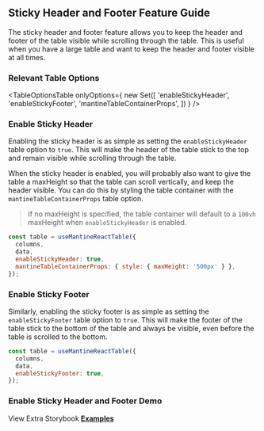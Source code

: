 
<Head>
  <title>Sticky Header/Footer Feature Guide - Mantine React Table Docs</title>
  <meta
    name="description"
    content="How to use and customize the sticky header feature in Mantine React Table"
  />
</Head>

## Sticky Header and Footer Feature Guide

The sticky header and footer feature allows you to keep the header and footer of the table visible while scrolling through the table. This is useful when you have a large table and want to keep the header and footer visible at all times.

### Relevant Table Options

<TableOptionsTable
  onlyOptions={
    new Set([
      'enableStickyHeader',
      'enableStickyFooter',
      'mantineTableContainerProps',
    ])
  }
/>

### Enable Sticky Header

Enabling the sticky header is as simple as setting the `enableStickyHeader` table option to `true`. This will make the header of the table stick to the top and remain visible while scrolling through the table.

When the sticky header is enabled, you will probably also want to give the table a maxHeight so that the table can scroll vertically, and keep the header visible. You can do this by styling the table container with the `mantineTableContainerProps` table option.

> If no maxHeight is specified, the table container will default to a `100vh` maxHeight when `enableStickyHeader` is enabled.

```jsx
const table = useMantineReactTable({
  columns,
  data,
  enableStickyHeader: true,
  mantineTableContainerProps: { style: { maxHeight: '500px' } },
});
```

### Enable Sticky Footer

Similarly, enabling the sticky footer is as simple as setting the `enableStickyFooter` table option to `true`. This will make the footer of the table stick to the bottom of the table and always be visible, even before the table is scrolled to the bottom.

```jsx
const table = useMantineReactTable({
  columns,
  data,
  enableStickyFooter: true,
});
```

### Enable Sticky Header and Footer Demo

<EnableExample />

View Extra Storybook **[Examples](https://www.mantine-react-table.dev/?path=/story/styling-sticky-header-examples)**
